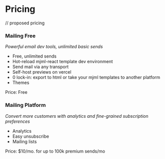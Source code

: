 # Pricing

// proposed pricing

### Mailing Free

_Powerful email dev tools, unlimited basic sends_

- Free, unlimited sends
- Hot-reload mjml-react template dev environment
- Send mail via any transport
- Self-host previews on vercel
- 0 lock-in: export to html or take your mjml templates to another platform
- Themes

Price: Free

### Mailing Platform

_Convert more customers with analytics and fine-grained subscription preferences_

- Analytics
- Easy unsubscribe
- Mailing lists

Price: $10/mo. for up to 100k premium sends/mo
